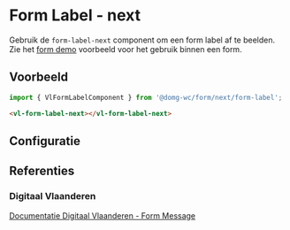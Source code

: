 
# Form Label - next

<VluxMetaData id="form-next-form-label" />

Gebruik de `form-label-next` component om een form label af te beelden.<br/>
Zie het [form demo](/docs/ontwerp-form-demo--documentatie) voorbeeld voor het gebruik binnen een form.


## Voorbeeld

```js
import { VlFormLabelComponent } from '@domg-wc/form/next/form-label';
```

```html
<vl-form-label-next></vl-form-label-next>
```

<Canvas of={VlFormLabelStories.FormLabelDefault} />


## Configuratie

<ArgTypes of={VlFormLabelStories.FormLabelDefault} />


## Referenties

### Digitaal Vlaanderen

[Documentatie Digitaal Vlaanderen - Form Message](https://overheid.vlaanderen.be/webuniversum/v3/documentation/forms/vl-ui-form-message)
